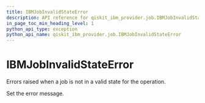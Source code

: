 ```yaml
---
title: IBMJobInvalidStateError
description: API reference for qiskit_ibm_provider.job.IBMJobInvalidStateError
in_page_toc_min_heading_level: 1
python_api_type: exception
python_api_name: qiskit_ibm_provider.job.IBMJobInvalidStateError
---
```


# IBMJobInvalidStateError

<Class id="qiskit_ibm_provider.job.IBMJobInvalidStateError" github="https://github.com/qiskit/qiskit-ibm-provider/tree/stable/0.9/qiskit_ibm_provider/job/exceptions.py" signature="IBMJobInvalidStateError(*message)">
  Errors raised when a job is not in a valid state for the operation.

  Set the error message.
</Class>

